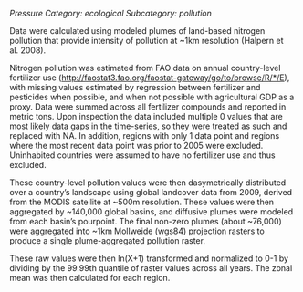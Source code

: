 *Pressure*
*Category: ecological*
*Subcategory: pollution*

Data were calculated using modeled plumes of land-based nitrogen pollution that provide intensity of pollution at ~1km resolution (Halpern et al. 2008). 

Nitrogen pollution was estimated from FAO data on annual country-level fertilizer use ([http://faostat3.fao.org/faostat-gateway/go/to/browse/R/*/E](http://faostat3.fao.org/faostat-gateway/go/to/browse/R/*/E)), with missing values estimated by regression between fertilizer and pesticides when possible, and when not possible with agricultural GDP as a proxy.  Data were summed across all fertilizer compounds and reported in metric tons. Upon inspection the data included multiple 0 values that are most likely data gaps in the time-series, so they were treated as such and replaced with NA. In addition, regions with only 1 data point and regions where the most recent data point was prior to 2005 were excluded. Uninhabited countries were assumed to have no fertilizer use and thus excluded. 

These country-level pollution values were then dasymetrically distributed over a country’s landscape using global landcover data from 2009, derived from the MODIS satellite at ~500m resolution. These values were then aggregated by ~140,000 global basins, and diffusive plumes were modeled from each basin’s pourpoint. The final non-zero plumes (about ~76,000) were aggregated into ~1km Mollweide (wgs84) projection rasters to produce a single plume-aggregated pollution raster. 

These raw values were then ln(X+1) transformed and normalized to 0-1 by dividing by the 99.99th quantile of raster values across all years.  The zonal mean was then calculated for each region.  